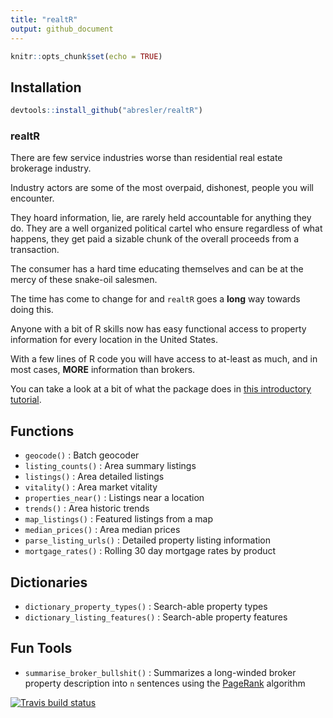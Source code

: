 ```yaml
---
title: "realtR"
output: github_document
---
```


```r
knitr::opts_chunk$set(echo = TRUE)
```

## Installation
```r
devtools::install_github("abresler/realtR")
```

### realtR

There are few service industries worse than residential real estate brokerage industry.  

Industry actors are some of the most overpaid, dishonest, people you will encounter.  

They hoard information, lie, are rarely held accountable for anything they do.  They are a well organized political cartel who ensure regardless of what happens, they get paid a sizable chunk of the overall proceeds from a transaction.

The consumer has a hard time educating themselves and can be at the mercy of these snake-oil salesmen.

The time has come to change for and `realtR` goes a **long** way towards doing this.

Anyone with a bit of R skills now has easy functional access to property information for every location in the United States.

With a few lines of R code you will have access to at-least as much, and in most cases, <strong>MORE</strong> information than brokers.

You can take a look at a bit of what the package does in <a href="http://asbcllc.com/r_packages/realtR/2018/introduction/index.html" title="intro" target="_blank">this introductory tutorial</a>.

## Functions

* `geocode()` : Batch geocoder
* `listing_counts()` : Area summary listings
* `listings()` :  Area detailed listings
* `vitality()` : Area market vitality
* `properties_near()` : Listings near a location
* `trends()` : Area historic trends
* `map_listings()` : Featured listings from a map
* `median_prices()` : Area median prices
* `parse_listing_urls()` : Detailed property listing information
* `mortgage_rates()` : Rolling 30 day mortgage rates by product

## Dictionaries

* `dictionary_property_types()` : Search-able property types
* `dictionary_listing_features()` : Search-able property features

## Fun Tools

* `summarise_broker_bullshit()` : Summarizes a long-winded broker property description into `n` sentences using the [PageRank](https://en.wikipedia.org/wiki/PageRank) algorithm

[![Travis build status](https://travis-ci.org/abresler/realtR.svg?branch=master)](https://travis-ci.org/abresler/realtR)